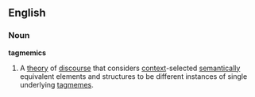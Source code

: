 ==English==

===Noun===
'''tagmemics'''

# {{linguistics}} A [[theory]] of [[discourse]] that considers [[context]]-selected [[semantics|semantically]] equivalent elements and structures to be different instances of single underlying [[tagmeme]]s.